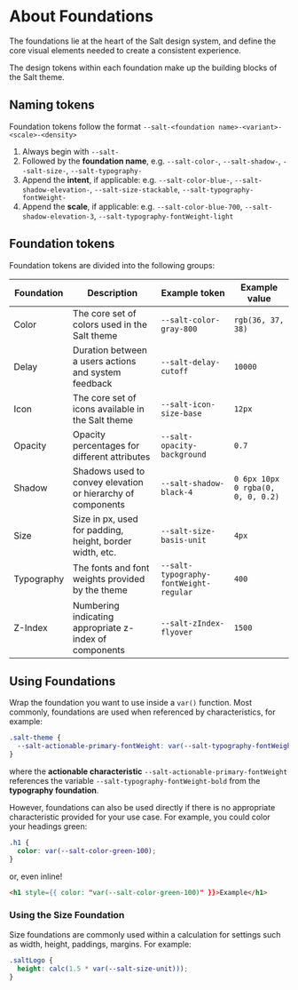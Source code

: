 
<Meta title="Theme/Foundations/About Foundations" />

# About Foundations

The foundations lie at the heart of the Salt design system, and define the core visual elements needed to create a consistent experience.

The design tokens within each foundation make up the building blocks of the Salt theme.

## Naming tokens

Foundation tokens follow the format `--salt-<foundation name>-<variant>-<scale>-<density>`

1. Always begin with `--salt-`
2. Followed by the **foundation name**, e.g. `--salt-color-`, `--salt-shadow-`, `--salt-size-`, `--salt-typography-`
3. Append the **intent**, if applicable: e.g. `--salt-color-blue-`, `--salt-shadow-elevation-`, `--salt-size-stackable`, `--salt-typography-fontWeight-`
4. Append the **scale**, if applicable: e.g. `--salt-color-blue-700`, `--salt-shadow-elevation-3`, `--salt-typography-fontWeight-light`

## Foundation tokens

Foundation tokens are divided into the following groups:

| Foundation | Description                                                 | Example token                          | Example value                     |
| ---------- | ----------------------------------------------------------- | -------------------------------------- | --------------------------------- |
| Color      | The core set of colors used in the Salt theme               | `--salt-color-gray-800`                | `rgb(36, 37, 38)`                 |
| Delay      | Duration between a users actions and system feedback        | `--salt-delay-cutoff`                  | `10000`                           |
| Icon       | The core set of icons available in the Salt theme           | `--salt-icon-size-base`                | `12px`                            |
| Opacity    | Opacity percentages for different attributes                | `--salt-opacity-background`            | `0.7`                             |
| Shadow     | Shadows used to convey elevation or hierarchy of components | `--salt-shadow-black-4`                | `0 6px 10px 0 rgba(0, 0, 0, 0.2)` |
| Size       | Size in px, used for padding, height, border width, etc.    | `--salt-size-basis-unit`               | `4px`                             |
| Typography | The fonts and font weights provided by the theme            | `--salt-typography-fontWeight-regular` | `400`                             |
| Z-Index    | Numbering indicating appropriate z-index of components      | `--salt-zIndex-flyover`                | `1500`                            |

## Using Foundations

Wrap the foundation you want to use inside a `var()` function. Most commonly, foundations are used when referenced by characteristics, for example:

```css
.salt-theme {
  --salt-actionable-primary-fontWeight: var(--salt-typography-fontWeight-bold);
}
```

where the **actionable characteristic** `--salt-actionable-primary-fontWeight` references the variable `--salt-typography-fontWeight-bold` from the **typography foundation**.

However, foundations can also be used directly if there is no appropriate characteristic provided for your use case. For example, you could color your headings green:

```css
.h1 {
  color: var(--salt-color-green-100);
}
```

or, even inline!

```html
<h1 style={{ color: "var(--salt-color-green-100)" }}>Example</h1>
```

### Using the Size Foundation

Size foundations are commonly used within a calculation for settings such as width, height, paddings, margins. For example:

```css
.saltLogo {
  height: calc(1.5 * var(--salt-size-unit)));
}
```
